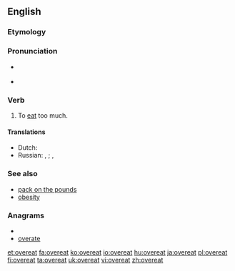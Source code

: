 ==English==

===Etymology===
{{prefix|over|eat}}

===Pronunciation===
* {{a|US}} {{IPA|/ˌoʊvɚˈit/}}
* {{rhymes|iːt}}

===Verb===
{{en-verb|overeats|overeating|overate|overeaten}}

# To [[eat]] too much.

====Translations====
{{trans-top|eat too much}}
* Dutch: {{t+|nl|overeten}}
* Russian: {{t|ru|объедаться|sc=Cyrl|tr=ob"jedát'sja}} {{impf}}, {{t|ru|объесться|sc=Cyrl|tr=ob"jést'sja}} {{pf.}}; {{t|ru|переедать|sc=Cyrl|tr=perejedát'}} {{impf}}, {{t|ru|переесть|sc=Cyrl|tr=perejést'}} {{pf.}}
{{trans-mid}}
{{trans-bottom}}

===See also===
* [[pack on the pounds]]
* [[obesity]]

===Anagrams===
* {{alphagram|aeeortv}}
* [[overate#English|overate]]

[[et:overeat]]
[[fa:overeat]]
[[ko:overeat]]
[[io:overeat]]
[[hu:overeat]]
[[ja:overeat]]
[[pl:overeat]]
[[fi:overeat]]
[[ta:overeat]]
[[uk:overeat]]
[[vi:overeat]]
[[zh:overeat]]